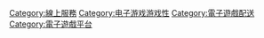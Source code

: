 [[Category:線上服務|Category:線上服務]]
[[Category:电子游戏游戏性|Category:电子游戏游戏性]]
[[Category:電子遊戲配送|Category:電子遊戲配送]]
[[Category:電子遊戲平台|Category:電子遊戲平台]]